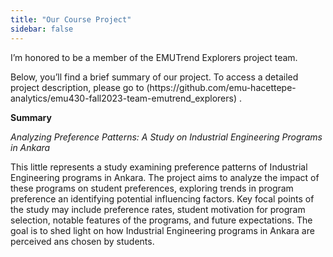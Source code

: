 ```yaml
---
title: "Our Course Project"
sidebar: false 
---
```


I'm honored to be a member of the EMUTrend Explorers project team.

Below, you'll find a brief summary of our project. To access a detailed project description, please go to (https://github.com/emu-hacettepe-analytics/emu430-fall2023-team-emutrend_explorers) .

**Summary**

*Analyzing Preference Patterns: A Study on Industrial Engineering Programs in Ankara*

This little represents a study examining preference patterns of Industrial Engineering programs in Ankara. The project aims to analyze the impact of these programs on student preferences, exploring trends in program preference an identifying potential influencing factors. Key focal points of the study may include preference rates, student motivation for program selection, notable features of the programs, and future expectations. The goal is to shed light on how Industrial Engineering programs in Ankara are perceived ans chosen by students.
